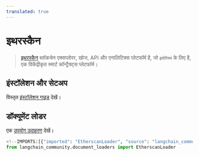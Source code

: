 ```yaml
---
translated: true
---
```


# इथरस्कैन

>[इथरस्कैन](https://docs.etherscan.io/) ब्लॉकचेन एक्सप्लोरर, खोज, API और एनालिटिक्स प्लेटफॉर्म है, जो `इथेरियम` के लिए है, एक विकेंद्रीकृत स्मार्ट कॉन्ट्रैक्ट्स प्लेटफॉर्म।

## इंस्टॉलेशन और सेटअप

विस्तृत [इंस्टॉलेशन गाइड](/docs/integrations/document_loaders/etherscan) देखें।

## डॉक्यूमेंट लोडर

एक [उपयोग उदाहरण](/docs/integrations/document_loaders/etherscan) देखें।

```python
<!--IMPORTS:[{"imported": "EtherscanLoader", "source": "langchain_community.document_loaders", "docs": "https://api.python.langchain.com/en/latest/document_loaders/langchain_community.document_loaders.etherscan.EtherscanLoader.html", "title": "Etherscan"}]-->
from langchain_community.document_loaders import EtherscanLoader
```
